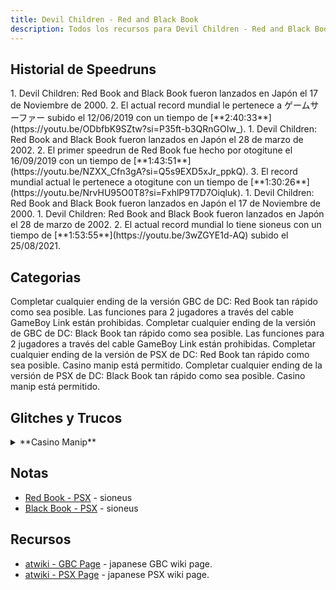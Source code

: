 ```yaml
---
title: Devil Children - Red and Black Book
description: Todos los recursos para Devil Children - Red and Black Book
---
```




<DocsHero 
    content="Devil Children Black Book & Red Book son los primeros dos juegos en la saga de Devil Children."
    srcUrl={psxCover}
    alt="Devil Children: Red/Black Book Box Cover"
/>

<LinkCard title="Leaderboards" href="https://www.speedrun.com/smtdcbbrb" description="ver mas runs en Speedrun.com"/>

## Historial de Speedruns
<Tabs>
    <TabItem label="Red Book - GBC">
    <Steps>
        1. Devil Children: Red Book and Black Book fueron lanzados en Japón el 17 de  Noviembre de 2000.
    2. El actual record mundial le pertenece a  ゲームサーファー subido el 12/06/2019 con un tiempo de [**2:40:33**](https://youtu.be/ODbfbK9SZtw?si=P35ft-b3QRnGOIw_).
    </Steps>
    </TabItem>
    <TabItem label="Red Book - PS1">
    <Steps>
        1. Devil Children: Red Book and Black Book fueron lanzados en Japón el 28 de marzo de 2002.
        2. El primer speedrun de Red Book fue hecho por otogitune el 16/09/2019 con un tiempo de  [**1:43:51**](https://youtu.be/NZXX_Cfn3gA?si=Q5s9EXD5xJr_ppkQ).
        3. El record mundial actual le pertenece a otogitune con un tiempo de [**1:30:26**](https://youtu.be/NrvHU95O0T8?si=FxhlP9T7D7Oiqluk).
    </Steps>
    </TabItem>
    <TabItem label="Black Book - GBC">
    <Steps>
        1. Devil Children: Red Book and Black Book fueron lanzados en Japón el 17 de  Noviembre de 2000.
    </Steps>
    </TabItem>
    <TabItem label="Black Book - PS1">
    <Steps>
        1. Devil Children: Red Book and Black Book fueron lanzados en Japón el 28 de marzo de 2002.
        2. El actual record mundial lo tiene sioneus con un tiempo de [**1:53:55**](https://youtu.be/3wZGYE1d-AQ) subido el 25/08/2021.
    </Steps>
    </TabItem>
</Tabs>

## Categorias
<CardGrid>
    <Card title="Red Book(GBC)">Completar cualquier ending de la versión GBC de DC: Red Book tan rápido como sea posible. Las funciones para 2 jugadores a través del cable GameBoy Link están prohibidas.</Card>
    <Card title="Black Book(GBC">Completar cualquier ending de la versión de GBC de DC: Black Book tan rápido como sea posible. Las funciones para 2 jugadores a través del cable GameBoy Link están prohibidas.</Card>
    <Card title="Red Book(PSX)">Completar cualquier ending de la versión de PSX de DC: Red Book tan rápido como sea posible. Casino manip está permitido.</Card>
    <Card title="Black Book(PSX)">Completar cualquier ending de la versión de PSX de DC: Black Book tan rápido como sea posible. Casino manip está permitido.</Card>
</CardGrid>

## Glitches y Trucos
<details>
<summary>**Casino Manip**</summary>
Se descubrió que el Casino se puede manipular en la versión de PS1. Al guardar frente del contador  para *Grande o Pequeño* y recargar, la secuencia de números reproducida siempre seráas la misma. Esto también se ha probado en la versión descargable disponible en la PlayStation Store. La secuencia ganadora es "pequeño, pequeño, grande, grande, pequeño, grande, grande, grande, pequeño, grande, pequeño, pequeño, grande"; esto otorgará monedas de sobra para la ronda.
</details>

## Notas
- [Red Book - PSX](https://sioneus.me/notes/red) - sioneus
- [Black Book - PSX](https://sioneus.me/notes/black) - sioneus

## Recursos
- [atwiki - GBC Page](https://w.atwiki.jp/devilchildren_br/pages/8.html) - japanese GBC wiki page.
- [atwiki - PSX Page](https://w.atwiki.jp/devilchildren_br/pages/343.html) - japanese PSX wiki page.